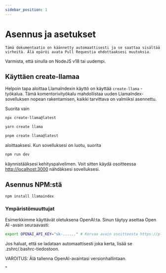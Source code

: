 ```yaml
---
sidebar_position: 1
---
```


# Asennus ja asetukset

`Tämä dokumentaatio on käännetty automaattisesti ja se saattaa sisältää virheitä. Älä epäröi avata Pull Requestia ehdottaaksesi muutoksia.`

Varmista, että sinulla on NodeJS v18 tai uudempi.

## Käyttäen create-llamaa

Helpoin tapa aloittaa LlamaIndexin käyttö on käyttää `create-llama` -työkalua. Tämä komentorivityökalu mahdollistaa uuden LlamaIndex-sovelluksen nopean rakentamisen, kaikki tarvittava on valmiiksi asennettu.

Suorita vain

<Tabs>
<TabItem value="1" label="npm" default>

```bash
npx create-llama@latest
```

</TabItem>
<TabItem value="2" label="Yarn">

```bash
yarn create llama
```

</TabItem>
<TabItem value="3" label="pnpm">

```bash
pnpm create llama@latest
```

</TabItem>
</Tabs>

aloittaaksesi. Kun sovelluksesi on luotu, suorita

```bash npm2yarn
npm run dev
```

käynnistääksesi kehityspalvelimen. Voit sitten käydä osoitteessa [http://localhost:3000](http://localhost:3000) nähdäksesi sovelluksesi.

## Asennus NPM:stä

```bash npm2yarn
npm install llamaindex
```

### Ympäristömuuttujat

Esimerkkimme käyttävät oletuksena OpenAI:ta. Sinun täytyy asettaa Open AI -avain seuraavasti:

```bash
export OPENAI_API_KEY="sk-......" # Korvaa avain osoitteesta https://platform.openai.com/account/api-keys
```

Jos haluat, että se ladataan automaattisesti joka kerta, lisää se .zshrc/.bashrc-tiedostoon.

VAROITUS: Älä tallenna OpenAI-avaintasi versionhallintaan.

"
